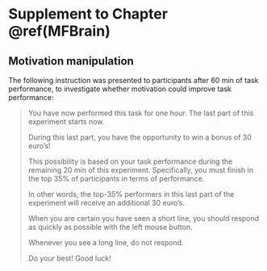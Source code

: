 # Supplement to Chapter \@ref(MFBrain) {#MFBrain-supplement}

## Motivation manipulation

The following instruction was presented to participants after 60 min of task performance, to investigate whether motivation could improve task performance:

> You have now performed this task for one hour. The last part of this experiment starts now.
>
> During this last part, you have the opportunity to win a bonus of 30 euro's!
>
> This possibility is based on your task performance during the remaining 20 min of this experiment. Specifically, you must finish in the top 35% of participants in terms of performance.
>
> In other words, the top-35% performers in this last part of the experiment will receive an additional 30 euro's.
>
> When you are certain you have seen a short line, you should respond as quickly as possible with the left mouse button.
>
> Whenever you see a long line, do not respond.
>
> Do your best! Good luck!